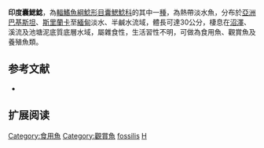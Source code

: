 {{Speciesbox
| name = 印度囊鰓鯰
| image = 
| image_width = 250px
| status = LC
| status_system = IUCN3.1
| genus = Heteropneustes
| species = fossilis
| authority = [[Bloch|Bloch]], 1794
| synonyms = *''Silurus fossilis'', Bloch, 1794
*''Saccobranchus fossilis'', Bloch, 1794
*''Silurus singio'', Hamilton, 1822
*''Silurus laticeps'', Swainson, 1838
*''Silurus biserratus'', Swainson, 1839
}}

'''印度囊鰓鯰'''，為[[輻鰭魚綱|輻鰭魚綱]][[鯰形目|鯰形目]][[囊鰓鯰科|囊鰓鯰科]]的其中一[[種|種]]，為熱帶淡水魚，分布於[[亞洲|亞洲]][[巴基斯坦|巴基斯坦]]、[[斯里蘭卡|斯里蘭卡]]至[[緬甸|緬甸]]淡水、半鹹水流域，體長可達30公分，棲息在[[沼澤|沼澤]]、溪流及池塘泥底質底層水域，屬雜食性，生活習性不明，可做為食用魚、觀賞魚及養殖魚類。

== 参考文献 ==
*{{FishBase_species|genus=Heteropneustes|species=fossilis|year=2015|month=7}}

== 扩展阅读 ==
{{refbegin}}
{{wikispecies-inline|Heteropneustes fossilis|印度囊鰓鯰}}
{{refend}}
{{Taxonbar|from=Q2369750}}

[[Category:食用魚|Category:食用魚]]
[[Category:觀賞魚|Category:觀賞魚]]
[[Category:囊鰓鯰屬|fossilis]]
[[Category:1794年描述的鱼类|H]]
